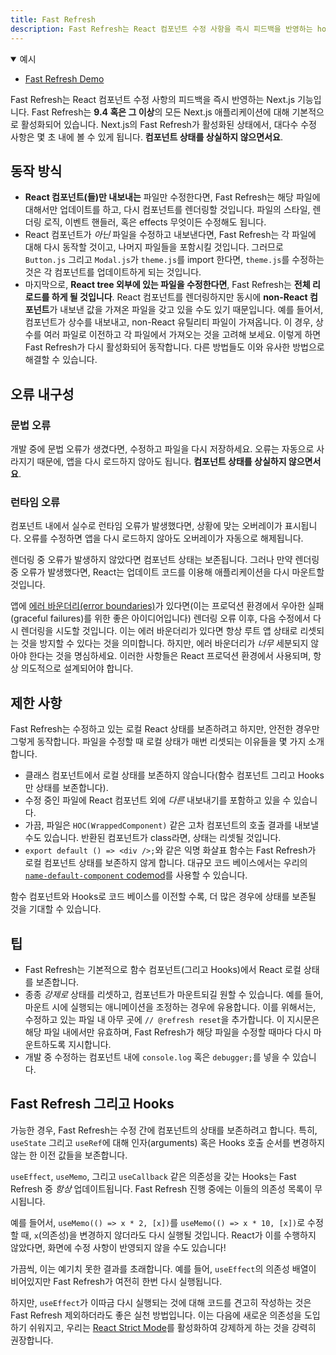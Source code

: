 ```yaml
---
title: Fast Refresh
description: Fast Refresh는 React 컴포넌트 수정 사항을 즉시 피드백을 반영하는 hot module reloading 경험입니다.
---
```


<details open>
  <summary>예시</summary>

- [Fast Refresh Demo](https://github.com/vercel/next.js/tree/canary/examples/fast-refresh-demo)

</details>

Fast Refresh는 React 컴포넌트 수정 사항의 피드백을 즉시
반영하는 Next.js 기능입니다. Fast Refresh는 **9.4 혹은 그 이상**의 모든
Next.js 애플리케이션에 대해 기본적으로 활성화되어 있습니다. Next.js의
Fast Refresh가 활성화된 상태에서, 대다수 수정 사항은 몇 초 내에 볼 수 있게 됩니다.
**컴포넌트 상태를 상실하지 않으면서요**.

## 동작 방식

- **React 컴포넌트(들)만 내보내는** 파일만 수정한다면, Fast Refresh는
  해당 파일에 대해서만 업데이트를 하고, 다시 컴포넌트를 렌더링할 것입니다.
  파일의 스타일, 렌더링 로직, 이벤트 핸들러, 혹은 effects 무엇이든 수정해도 됩니다.
- React 컴포넌트가 _아닌_ 파일을 수정하고 내보낸다면, Fast Refresh는
  각 파일에 대해 다시 동작할 것이고, 나머지 파일들을 포함시킬 것입니다. 그러므로
  `Button.js` 그리고 `Modal.js`가 `theme.js`를 import 한다면, `theme.js`를
  수정하는 것은 각 컴포넌트를 업데이트하게 되는 것입니다.
- 마지막으로, **React tree 외부에 있는 파일을 수정한다면**, Fast Refresh는
  **전체 리로드를 하게 될 것입니다**. React 컴포넌트를 렌더링하지만 동시에
  **non-React 컴포넌트**가 내보낸 값을 가져온 파일을 갖고 있을 수도 있기 때문입니다.
  예를 들어서, 컴포넌트가 상수를 내보내고, non-React 유틸리티 파일이 가져옵니다.
  이 경우, 상수를 여러 파일로 이전하고 각 파일에서 가져오는 것을 고려해 보세요.
  이렇게 하면 Fast Refresh가 다시 활성화되어 동작합니다. 다른 방법들도 이와
  유사한 방법으로 해결할 수 있습니다.

## 오류 내구성

### 문법 오류

개발 중에 문법 오류가 생겼다면, 수정하고 파일을 다시 저장하세요.
오류는 자동으로 사라지기 때문에, 앱을 다시 로드하지 않아도 됩니다.
**컴포넌트 상태를 상실하지 않으면서요**.

### 런타임 오류

컴포넌트 내에서 실수로 런타임 오류가 발생했다면, 상황에 맞는 오버레이가
표시됩니다. 오류를 수정하면 앱을 다시 로드하지 않아도 오버레이가 자동으로 해제됩니다.

렌더링 중 오류가 발생하지 않았다면 컴포넌트 상태는 보존됩니다.
그러나 만약 렌더링 중 오류가 발생했다면, React는 업데이트 코드를 이용해
애플리케이션을 다시 마운트할 것입니다.

앱에 [에러 바운더리(error boundaries)](https://react.dev/reference/react/Component#catching-rendering-errors-with-an-error-boundary)가
있다면(이는 프로덕션 환경에서 우아한 실패(graceful failures)를 위한 좋은 아이디어입니다)
렌더링 오류 이후, 다음 수정에서 다시 렌더링을 시도할 것입니다.
이는 에러 바운더리가 있다면 항상 루트 앱 상태로 리셋되는 것을
방지할 수 있다는 것을 의미합니다. 하지만, 에러 바운더리가 _너무_
세분되지 않아야 한다는 것을 명심하세요. 이러한 사항들은
React 프로덕션 환경에서 사용되며, 항상 의도적으로 설계되어야 합니다.

## 제한 사항

Fast Refresh는 수정하고 있는 로컬 React 상태를 보존하려고 하지만,
안전한 경우만 그렇게 동작합니다. 파일을 수정할 때 로컬 상태가 매번 리셋되는
이유들을 몇 가지 소개합니다.

- 클래스 컴포넌트에서 로컬 상태를 보존하지 않습니다(함수 컴포넌트 그리고
  Hooks만 상태를 보존합니다).
- 수정 중인 파일에 React 컴포넌트 외에 _다른_ 내보내기를 포함하고 있을 수 있습니다.
- 가끔, 파일은 `HOC(WrappedComponent)` 같은 고차 컴포넌트의 호출 결과를
  내보낼 수도 있습니다. 반환된 컴포넌트가 class라면, 상태는 리셋될 것입니다.
- `export default () => <div />;`와 같은 익명 화살표 함수는 Fast Refresh가 로컬 컴포넌트 상태를 보존하지 않게 합니다.
  대규모 코드 베이스에서는 우리의 [`name-default-component` codemod](/docs/pages/building-your-application/upgrading/codemods#name-default-component)를
  사용할 수 있습니다.

함수 컴포넌트와 Hooks로 코드 베이스를 이전할 수록, 더 많은 경우에 상태를
보존될 것을 기대할 수 있습니다.

## 팁

- Fast Refresh는 기본적으로 함수 컴포넌트(그리고 Hooks)에서 React 로컬 상태를
  보존합니다.
- 종종 _강제로_ 상태를 리셋하고, 컴포넌트가 마운트되길 원할 수 있습니다.
  예를 들어, 마운트 시에 실행되는 애니메이션을 조정하는 경우에 유용합니다.
  이를 위해서는, 수정하고 있는 파일 내 아무 곳에 `// @refresh reset`을
  추가합니다. 이 지시문은 해당 파일 내에서만 유효하며, Fast Refresh가
  해당 파일을 수정할 때마다 다시 마운트하도록 지시합니다.
- 개발 중 수정하는 컴포넌트 내에 `console.log` 혹은 `debugger;`를
  넣을 수 있습니다.

## Fast Refresh 그리고 Hooks

가능한 경우, Fast Refresh는 수정 간에 컴포넌트의 상태를 보존하려고 합니다.
특히, `useState` 그리고 `useRef`에 대해 인자(arguments) 혹은 Hooks 호출 순서를
변경하지 않는 한 이전 값들을 보존합니다.

`useEffect`, `useMemo`, 그리고 `useCallback` 같은 의존성을 갖는 Hooks는
Fast Refresh 중 _항상_ 업데이트됩니다. Fast Refresh 진행 중에는
이들의 의존성 목록이 무시됩니다.

예를 들어서, `useMemo(() => x * 2, [x])`를 `useMemo(() => x * 10, [x])`로
수정할 때, `x`(의존성)을 변경하지 않더라도 다시 실행될 것입니다.
React가 이를 수행하지 않았다면, 화면에 수정 사항이 반영되지 않을 수도 있습니다!

가끔씩, 이는 예기치 못한 결과를 초래합니다. 예를 들어, `useEffect`의
의존성 배열이 비어있지만 Fast Refresh가 여전히 한번 다시 실행됩니다.

하지만, `useEffect`가 이따금 다시 실행되는 것에 대해 코드를 견고히 작성하는 것은
Fast Refresh 제외하더라도 좋은 실천 방법입니다. 이는 다음에 새로운 의존성을
도입하기 쉬워지고, 우리는 [React Strict Mode](/docs/pages/api-reference/next-config-js/reactStrictMode)를
활성화하여 강제하게 하는 것을 강력히 권장합니다.
